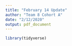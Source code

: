```yaml
---
title: "February 14 Update"
author: "Team 8 Cohort A"
date: "2/12/2020"
output: pdf_document
---
```


```r
library(tidyverse)
```

